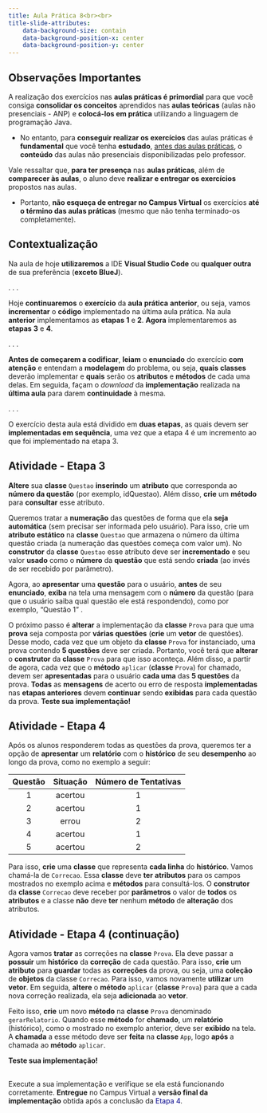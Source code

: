 ```yaml
---
title: Aula Prática 8<br><br>
title-slide-attributes:
    data-background-size: contain
    data-background-position-x: center
    data-background-position-y: center
---
```


## Observações Importantes {}
::: {.fontsize80}
::: {.nonincremental}

A realização dos exercícios nas **aulas práticas é primordial** para que você consiga **consolidar os conceitos** aprendidos nas **aulas teóricas** (aulas não presenciais - ANP) e **colocá-los em prática** utilizando a linguagem de programação Java.

- No entanto, para **conseguir realizar os exercícios** das aulas práticas é **fundamental** que você tenha **estudado**, [antes das aulas práticas]{.underline}, o **conteúdo** das aulas não presenciais disponibilizadas pelo professor. 

Vale ressaltar que, **para ter presença** nas **aulas práticas**, além de **comparecer às aulas**, o aluno deve **realizar e entregar os exercícios** propostos nas aulas.

- Portanto, **não esqueça de entregar no Campus Virtual** os exercícios **até o término das aulas práticas** (mesmo que não tenha terminado-os completamente).
:::
:::


## Contextualização

:::{.fontsize90}
Na aula de hoje **utilizaremos** a IDE **Visual Studio Code** ou **qualquer outra** de sua preferência (**exceto BlueJ**).
:::

. . .

:::{.fontsize90}
Hoje **continuaremos** o **exercício** da **aula** **prática** **anterior**, ou seja, vamos **incrementar** o **código** implementado na última aula prática. Na aula **anterior** implementamos as **etapas** **1** e **2**. **Agora** implementaremos as **etapas** **3** e **4**.
:::

. . .

:::{.fontsize90}
**Antes de começarem a codificar**, **leiam** o **enunciado** do exercício **com atenção** e entendam a **modelagem** do problema, ou seja, **quais** **classes** deverão implementar e **quais** serão os **atributos** e **métodos** de cada uma delas. Em seguida, façam o *download* da **implementação** realizada na **última aula** para darem **continuidade** à mesma.
:::

. . .

:::{.fontsize90}
O exercício desta aula está dividido em **duas etapas**, as quais devem ser **implementadas em sequência**, uma vez que a etapa 4 é um incremento ao que foi implementado na etapa 3.  
:::



## Atividade - Etapa 3
:::{.nonincremental .fontsize70}
**Altere** sua **classe** `Questao` **inserindo** um **atributo** que corresponda ao **número da questão** (por exemplo, idQuestao). Além disso, **crie** um **método** para **consultar** esse atributo.

Queremos tratar a **numeração** das questões de forma que ela **seja automática** (sem precisar ser informada pelo usuário). Para isso, crie um **atributo estático** na **classe** `Questao` que armazena o número da última questão criada (a numeração das questões começa com valor um). No **construtor** da **classe** `Questao` esse atributo deve ser **incrementado** e seu valor **usado** como o **número** da **questão** que está sendo **criada** (ao invés de ser recebido por parâmetro).

Agora, ao **apresentar** uma **questão** para o usuário, **antes** de seu **enunciado**, **exiba** na tela uma mensagem com o **número** da questão (para que o usuário saiba qual questão ele está respondendo), como por exemplo, "Questão 1" .

O próximo passo é **alterar** a implementação da **classe** `Prova` para que uma **prova** seja composta por **várias questões** (**crie** um **vetor** de questões). Desse modo, cada vez que um objeto da **classe** `Prova` for instanciado, uma prova contendo **5 questões** deve ser criada. Portanto, você terá que **alterar** o **construtor** da **classe** `Prova` para que isso aconteça. Além disso, a partir de agora, cada vez que o **método** `aplicar` (**classe** `Prova`) for chamado, devem ser **apresentadas** para o usuário **cada uma** das **5 questões** da prova. **Todas** as **mensagens** de acerto ou erro de resposta **implementadas** nas **etapas anteriores** devem **continuar** sendo **exibidas** para cada questão da prova. **Teste sua implementação!**
:::


## Atividade - Etapa 4 
:::{.nonincremental .fontsize70}
Após os alunos responderem todas as questões da prova, queremos ter a opção de **apresentar** um **relatório** com o **histórico** de seu **desempenho** ao longo da prova, como no exemplo a seguir:

|  Questão  |  Situação  |  Número de Tentativas  |
|:---------:|:----------:|:----------------------:|
|    1      | acertou    |          1             |
|    2      | acertou    |          1             |
|    3      | errou      |          2             | 
|    4      | acertou    |          1             |
|    5      | acertou    |          2             |

Para isso, **crie** uma **classe** que representa **cada linha** do **histórico**. Vamos chamá-la de `Correcao`. Essa **classe** deve **ter** **atributos** para os campos mostrados no exemplo acima e **métodos** para consultá-los. O **construtor** da **classe** `Correcao` deve receber por **parâmetros** o valor de **todos** os **atributos** e a classe **não** deve **ter** nenhum **método** de **alteração** dos atributos.
:::


## Atividade - Etapa 4 (continuação)
:::{.nonincremental .fontsize70}

Agora vamos **tratar** as correções na **classe** `Prova`. Ela deve passar a **possuir** um **histórico** da **correção** de cada questão. Para isso, **crie** um **atributo** para **guardar** todas as **correções** da prova, ou seja, uma **coleção** de **objetos** da classe `Correcao`. Para isso, vamos novamente **utilizar** um **vetor**. Em seguida, **altere** o **método** `aplicar` (**classe** `Prova`) para que a cada nova correção realizada, ela seja **adicionada** ao **vetor**.

Feito isso, **crie** um novo **método** na **classe** `Prova` denominado `gerarRelatorio`. Quando esse **método** for **chamado**, um **relatório** (histórico), como o mostrado no exemplo anterior, deve ser **exibido** na tela. A **chamada** a esse método deve ser **feita** na **classe** `App`, logo **após** a chamada ao **método** `aplicar`. 

**Teste sua implementação!**
:::


## 
:::{.callout-warning title="Atenção" icon=false .fontsize90}
Execute a sua implementação e verifique se ela está funcionando corretamente. **Entregue** no Campus Virtual a **versão final da implementação** obtida após a conclusão da [Etapa 4]{style="color:darkblue;"}.
:::